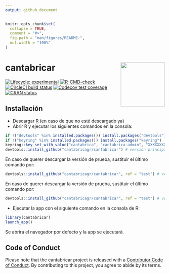 ```yaml
---
output: github_document
---
```


<!-- README.md is generated from README.Rmd. Please edit that file -->

```r
knitr::opts_chunk$set(
  collapse = TRUE,
  comment = "#>",
  fig.path = "man/figures/README-",
  out.width = "100%"
)
```

# cantabricar <img src='man/figures/logo.png' align="right" height="139" />


<!-- badges: start -->
[![Lifecycle: experimental](https://img.shields.io/badge/lifecycle-experimental-orange.svg)](https://lifecycle.r-lib.org/articles/stages.html#experimental)
[![R-CMD-check](https://github.com/cantabrica-vertical/cantabricar/workflows/R-CMD-check/badge.svg)](https://github.com/cantabrica-vertical/cantabricar/actions)
[![CircleCI build status](https://circleci.com/gh/cantabrica-vertical/cantabricar.svg?style=svg)](https://circleci.com/gh/cantabrica-vertical/cantabricar)
[![Codecov test coverage](https://codecov.io/gh/cantabrica-vertical/cantabricar/branch/main/graph/badge.svg)](https://codecov.io/gh/cantabrica-vertical/cantabricar?branch=main)
[![CRAN status](https://www.r-pkg.org/badges/version/cantabricar)](https://CRAN.R-project.org/package=cantabricar)
<!-- badges: end -->


## Installación

* Descargar [R](https://ftp.cixug.es/CRAN/) (en caso de que no esté descargado ya)
* Abrir R y ejecutar los siguientes comandos en la consola:

``` r
if !("devtools" %in% installed.packages()) install.packages("devtools")
if !("keyring" %in% installed.packages()) install.packages("keyring")
keyring::key_set_with_value("cantabrica", "cantabrica-admin", "XXXXXXXX") # sustituir XXXXXX con la contraseña de Azure
devtools::install_github("cantabricagr/cantabricar") # versión principal
```

En caso de querer descargar la versión de prueba, sustituir el último comando por:

```r
devtools::install_github("cantabricagr/cantabricar", ref = "test") # versión principal
```

En caso de querer descargar la versión de prueba, sustituir el último comando por:

```r
devtools::install_github("cantabricagr/cantabricar", ref = "test") # versión principal
```


* Ejecutar la app con el siguiente comando en la consola de R:

``` r
library(cantabricar)
launch_app()
```

Se abrirá el navegador por defecto y la app se ejecutará.

## Code of Conduct

Please note that the cantabricar project is released with a [Contributor Code of Conduct](https://contributor-covenant.org/version/2/0/CODE_OF_CONDUCT.html). By contributing to this project, you agree to abide by its terms.


